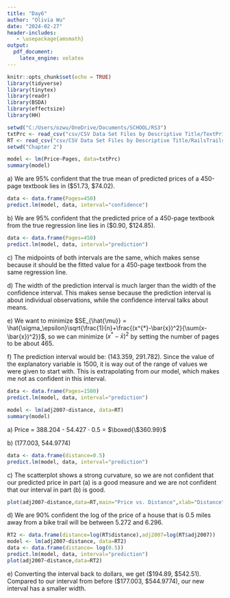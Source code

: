 ---
title: "Day6"
author: "Olivia Wu"
date: "2024-02-27"
header-includes:
   - \usepackage{amsmath}
output:
  pdf_document:
    latex_engine: xelatex
---

```{r setup, include=FALSE}
knitr::opts_chunk$set(echo = TRUE)
library(tidyverse)
library(tinytex)
library(readr)
library(BSDA)
library(effectsize)
library(HH)
```
```{r, include=FALSE}
setwd("C:/Users/ozwu/OneDrive/Documents/SCHOOL/RS3")
txtPrc <- read_csv("csv/CSV Data Set Files by Descriptive Title/TextPrices.csv")
RT <- read_csv("csv/CSV Data Set Files by Descriptive Title/RailsTrails.csv")
setwd("Chapter 2")
```
\section*{Problem 2.44}
```{r,include=FALSE}
model <- lm(Price~Pages, data=txtPrc)
summary(model)
```
\quad a) We are 95\% confident that the true mean of predicted prices of a 450-page textbook lies in (\$51.73, \$74.02).

```{r}
data <- data.frame(Pages=450)
predict.lm(model, data, interval="confidence")
```

\quad b)  We are 95\% confident that the predicted price of a 450-page textbook from the true regression line lies in (\$0.90, \$124.85).

```{r}
data <- data.frame(Pages=450)
predict.lm(model, data, interval="prediction")
```

\quad c) The midpoints of both intervals are the same, which makes sense because it should be the fitted value for a 450-page textbook from the same regression line.

\quad d) The width of the prediction interval is much larger than the width of the confidence interval. This makes sense because the prediction interval is about individual observations, while the confidence interval talks about means.

\quad e) We want to minimize $SE_{\hat{\mu}} = \hat{\sigma_\epsilon}\sqrt{\frac{1}{n}+\frac{(x^{*}-\bar{x})^2}{\sum(x-\bar{x})^2}}$, so we can minimize $(x^{*}-\bar{x})^2$ by setting the number of pages to be about 465.

\quad f) The prediction interval would be: (143.359, 291.782). Since the value of the explanatory variable is 1500, it is way out of the range of values we were given to start with. This is extrapolating from our model, which makes me not as confident in this interval.
```{r}
data <- data.frame(Pages=1500)
predict.lm(model, data, interval="prediction")
```

\section*{Problem 2.47}
```{r, echo=FALSE}
model <- lm(adj2007~distance, data=RT)
summary(model)
```
\quad a) Price = 388.204 - 54.427 $\cdot$ 0.5 = $\boxed{\$360.99}$

\quad b) (177.003, 544.9774)
```{r}
data <- data.frame(distance=0.5)
predict.lm(model, data, interval="prediction")
```

\quad c) The scatterplot shows a strong curvature, so we are not confident that our predicted price in part (a) is a good measure and we are not confident that our interval in part (b) is good.
```{r,echo=FALSE}
plot(adj2007~distance,data=RT,main="Price vs. Distance",xlab="Distance",ylab="Price")
```

\quad d) We are 90\% confident the log of the price of a house that is 0.5 miles away from a bike trail will be between 5.272 and 6.296.
```{r}
RT2 <- data.frame(distance=log(RT$distance),adj2007=log(RT$adj2007))
model <- lm(adj2007~distance, data=RT2)
data <- data.frame(distance= log(0.5))
predict.lm(model, data, interval="prediction")
plot(adj2007~distance,data=RT2)
```

\quad e) Converting the interval back to dollars, we get (\$194.89, \$542.51). Compared to our interval from before (\$177.003, \$544.9774), our new interval has a smaller width.
